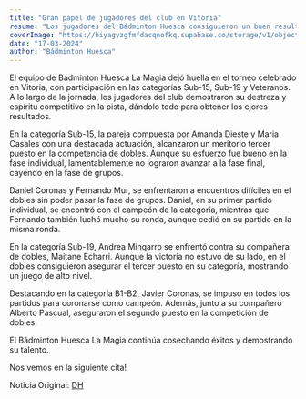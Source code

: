 ```yaml
---
title: "Gran papel de jugadores del club en Vitoria"
resume: "Los jugadores del Bádminton Huesca consiguieron un buen resultado en el TTR"
coverImage: "https://biyagvzgfmfdacqnofkq.supabase.co/storage/v1/object/public/images/blog/IMG_6437.webp?t=2024-03-17T21%3A07%3A23.944Z"
date: "17-03-2024"
author: "Bádminton Huesca"
---
```


El equipo de Bádminton Huesca La Magia dejó huella en el torneo celebrado en Vitoria,
con participación en las categorías Sub-15, Sub-19 y Veteranos. A lo largo de la jornada, los jugadores del club demostraron su destreza
y espíritu competitivo en la pista, dándolo todo para obtener los ejores resultados.

En la categoría Sub-15, la pareja compuesta por Amanda Dieste y Maria Casales con una destacada actuación, alcanzaron un meritorio tercer puesto
en la competencia de dobles. Aunque su esfuerzo fue bueno en la fase individual, lamentablemente no lograron avanzar a la fase final,
cayendo en la fase de grupos.

Daniel Coronas y Fernando Mur, se enfrentaron a encuentros difíciles en el dobles sin poder pasar la fase de grupos.
Daniel, en su primer partido individual, se encontró con el campeón de la categoría, mientras que Fernando también luchó mucho su ronda, aunque
cedió en su partido en la misma ronda.

En la categoría Sub-19, Andrea Mingarro se enfrentó contra su compañera de dobles, Maitane Echarri.
Aunque la victoria no estuvo de su lado, en el dobles consiguieron asegurar el tercer puesto en su categoría,
mostrando un juego de alto nivel.

Destacando en la categoría B1-B2, Javier Coronas, se impuso en todos los partidos para coronarse como campeón.
Además, junto a su compañero Alberto Pascual, aseguraron el segundo puesto en la competición de dobles.

El Bádminton Huesca La Magia continúa cosechando éxitos y demostrando su talento.

Nos vemos en la siguiente cita!

Noticia Original: [DH](https://www.eldiariodehuesca.com/deportes/productiva-jornada-badminton-huesca-magia-vv-osca-en-vitoria_18853_102.html)

